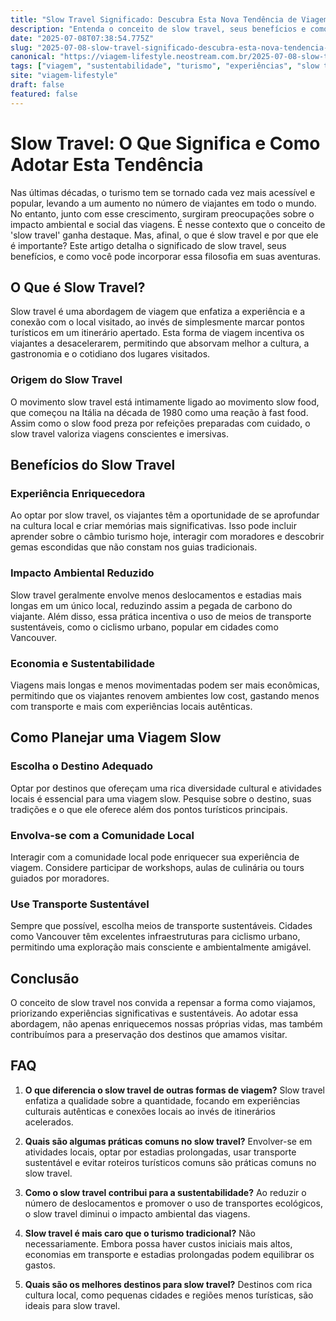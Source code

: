 ```yaml
---
title: "Slow Travel Significado: Descubra Esta Nova Tendência de Viagem"
description: "Entenda o conceito de slow travel, seus benefícios e como essa prática pode transformar suas experiências de viagem de forma sustentável e enriquecedora."
date: "2025-07-08T07:38:54.775Z"
slug: "2025-07-08-slow-travel-significado-descubra-esta-nova-tendencia-de-viagem"
canonical: "https://viagem-lifestyle.neostream.com.br/2025-07-08-slow-travel-significado-descubra-esta-nova-tendencia-de-viagem"
tags: ["viagem", "sustentabilidade", "turismo", "experiências", "slow travel"]
site: "viagem-lifestyle"
draft: false
featured: false
---
```


# Slow Travel: O Que Significa e Como Adotar Esta Tendência

Nas últimas décadas, o turismo tem se tornado cada vez mais acessível e popular, levando a um aumento no número de viajantes em todo o mundo. No entanto, junto com esse crescimento, surgiram preocupações sobre o impacto ambiental e social das viagens. É nesse contexto que o conceito de 'slow travel' ganha destaque. Mas, afinal, o que é slow travel e por que ele é importante? Este artigo detalha o significado de slow travel, seus benefícios, e como você pode incorporar essa filosofia em suas aventuras.

## O Que é Slow Travel?

Slow travel é uma abordagem de viagem que enfatiza a experiência e a conexão com o local visitado, ao invés de simplesmente marcar pontos turísticos em um itinerário apertado. Esta forma de viagem incentiva os viajantes a desacelerarem, permitindo que absorvam melhor a cultura, a gastronomia e o cotidiano dos lugares visitados.

### Origem do Slow Travel

O movimento slow travel está intimamente ligado ao movimento slow food, que começou na Itália na década de 1980 como uma reação à fast food. Assim como o slow food preza por refeições preparadas com cuidado, o slow travel valoriza viagens conscientes e imersivas.

## Benefícios do Slow Travel

### Experiência Enriquecedora

Ao optar por slow travel, os viajantes têm a oportunidade de se aprofundar na cultura local e criar memórias mais significativas. Isso pode incluir aprender sobre o câmbio turismo hoje, interagir com moradores e descobrir gemas escondidas que não constam nos guias tradicionais.

### Impacto Ambiental Reduzido

Slow travel geralmente envolve menos deslocamentos e estadias mais longas em um único local, reduzindo assim a pegada de carbono do viajante. Além disso, essa prática incentiva o uso de meios de transporte sustentáveis, como o ciclismo urbano, popular em cidades como Vancouver.

### Economia e Sustentabilidade

Viagens mais longas e menos movimentadas podem ser mais econômicas, permitindo que os viajantes renovem ambientes low cost, gastando menos com transporte e mais com experiências locais autênticas.

## Como Planejar uma Viagem Slow

### Escolha o Destino Adequado

Optar por destinos que ofereçam uma rica diversidade cultural e atividades locais é essencial para uma viagem slow. Pesquise sobre o destino, suas tradições e o que ele oferece além dos pontos turísticos principais.

### Envolva-se com a Comunidade Local

Interagir com a comunidade local pode enriquecer sua experiência de viagem. Considere participar de workshops, aulas de culinária ou tours guiados por moradores.

### Use Transporte Sustentável

Sempre que possível, escolha meios de transporte sustentáveis. Cidades como Vancouver têm excelentes infraestruturas para ciclismo urbano, permitindo uma exploração mais consciente e ambientalmente amigável.

## Conclusão

O conceito de slow travel nos convida a repensar a forma como viajamos, priorizando experiências significativas e sustentáveis. Ao adotar essa abordagem, não apenas enriquecemos nossas próprias vidas, mas também contribuímos para a preservação dos destinos que amamos visitar.

## FAQ

1. **O que diferencia o slow travel de outras formas de viagem?**
   Slow travel enfatiza a qualidade sobre a quantidade, focando em experiências culturais autênticas e conexões locais ao invés de itinerários acelerados.

2. **Quais são algumas práticas comuns no slow travel?**
   Envolver-se em atividades locais, optar por estadias prolongadas, usar transporte sustentável e evitar roteiros turísticos comuns são práticas comuns no slow travel.

3. **Como o slow travel contribui para a sustentabilidade?**
   Ao reduzir o número de deslocamentos e promover o uso de transportes ecológicos, o slow travel diminui o impacto ambiental das viagens.

4. **Slow travel é mais caro que o turismo tradicional?**
   Não necessariamente. Embora possa haver custos iniciais mais altos, economias em transporte e estadias prolongadas podem equilibrar os gastos.

5. **Quais são os melhores destinos para slow travel?**
   Destinos com rica cultura local, como pequenas cidades e regiões menos turísticas, são ideais para slow travel.